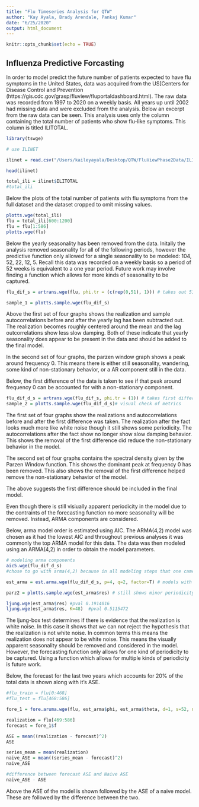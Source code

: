 ```yaml
---
title: "Flu Timeseries Analysis for QTW"
author: "Kay Ayala, Brady Arendale, Pankaj Kumar"
date: "6/25/2020"
output: html_document
---
```


```r
knitr::opts_chunk$set(echo = TRUE)
```

## Influenza Predictive Forcasting 

In order to model predict the future number of patients expected to have flu symptoms in the United States, data was acquired from the US[Centers for Disease Control and Prevention (https://gis.cdc.gov/grasp/fluview/fluportaldashboard.html). The raw data was recorded from 1997 to 2020 on a weekly basis. All years up until 2002 had missing data and were excluded from the analysis. Below an excerpt from the raw data can be seen. This analysis uses only the column containing the total number of patients who show flu-like symptoms. This column is titled ILITOTAL. 

```r
library(tswge)
```

``` r
# use ILINET

ilinet = read.csv("/Users/kaileyayala/Desktop/QTW/FluViewPhase2Data/ILINet.csv")

head(ilinet)

total_ili = ilinet$ILITOTAL
#total_ili

```

Below the plots of the total number of patients with flu symptoms from the full dataset and the dataset cropped to omit missing values.

``` r
plotts.wge(total_ili)
flu = total_ili[600:1200]
flu = flu[1:586]
plotts.wge(flu)

```

Below the yearly seasonality has been removed from the data. Initally the analysis removed seasonality for all of the following periods, however the predictive function only allowed for a single seasonality to be modeled: 104, 52, 22, 12, 5. Recall this data was recorded on a weekly basis so a period of 52 weeks is equivalent to a one year period. Future work may involve finding a function which allows for more kinds of seasonality to be captured. 

``` r

flu_dif_s = artrans.wge(flu, phi.tr = (c(rep(0,51), 1))) # takes out 51 week seasonality 

sample_1 = plotts.sample.wge(flu_dif_s)
```

Above the first set of four graphs shows the realization and sample autocorrelations before and after the yearly lag has been subtracted out. The realization becomes roughly centered around the mean and the lag outcorrelations show less slow damping. Both of these indicate that yearly seasonality does appear to be present in the data and should be added to the final model. 

In the second set of four graphs, the parzen window graph shows a peak around frequency 0. This means there is either still seasonality, wandering, some kind of non-stationary behavior, or a AR component still in the data. 

Below, the first difference of the data is taken to see if that peak around frequency 0 can be accounted for with a non-stationary component. 

``` r
flu_dif_d_s = artrans.wge(flu_dif_s, phi.tr = (1)) # takes first difference 
sample_2 = plotts.sample.wge(flu_dif_d_s)# visual check of metrics 
```

The first set of four graphs show the realizations and autocorrelations before and after the first difference was taken. The realization after the fact looks much more like white noise though it still shows some periodicity. The autocorrelations after the fact show no longer show slow damping behavior. This shows the removal of the first difference did reduce the non-stationary behavior in the model. 

The second set of four graphs contains the spectral density given by the Parzen Window function. This shows the dominant peak at frequency 0 has been removed. This also shows the removal of the first difference helped remove the non-stationary behavior of the model. 

The above suggests the first difference should be included in the final model. 

Even though there is still visiually apparent periodicity in the model due to the contraints of the forecasting function no more seasonality will be removed. Instead, ARMA components are considered. 

Below, arma model order is estimated using AIC. The ARMA(4,2) model was chosen as it had the lowest AIC and throughout previous analyses it was commonly the top ARMA model for this data. The data was then modeled using an ARMA(4,2) in order to obtain the model parameters. 


``` r
# modeling arma components
aic5.wge(flu_dif_d_s) 
#chose to go with arma(4,2) because in all modeling steps that one came up the most

est_arma = est.arma.wge(flu_dif_d_s, p=4, q=2, factor=T) # models with arma(4,2)
```

``` r
parz2 = plotts.sample.wge(est_arma$res) # still shows minor periodicity to visual inspection. 

ljung.wge(est_arma$res) #pval 0.1914016
ljung.wge(est_arma$res, K=48)  #pval 0.5115472

```

The ljung-box test determines if there is evidence that the realization is white noise. In this case it shows that we can not reject the hypothesis that the realization is not white noise. In common terms this means the realization does not appear to be white noise. This means the visually apparent seasonality should be removed and considered in the model. However, the forecasting function only allows for one kind of periodicity to be captured. Using a function which allows for multiple kinds of periodicity is future work. 

Below, the forecast for the last two years which accounts for 20% of the total data is shown along with it's ASE. 


``` r
#flu_train = flu[0:468]
#flu_test = flu[468:586]

fore_1 = fore.aruma.wge(flu, est_arma$phi, est_arma$theta, d=1, s=52, n.ahead=118, lastn=T, plot=T) 

```


```r
realization = flu[469:586]
forecast = fore_1$f

ASE = mean((realization - forecast)^2)
ASE

series_mean = mean(realization)
naive_ASE = mean((series_mean - forecast)^2)
naive_ASE

#difference between forecast ASE and Naive ASE
naive_ASE - ASE 
```

Above the ASE of the model is shown followed by the ASE of a naive model. These are followed by the difference between the two. 
